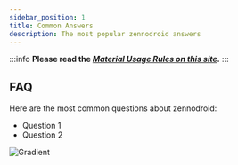 ```yaml
---
sidebar_position: 1
title: Common Answers
description: The most popular zennodroid answers
---
```


:::info **Please read the [*Material Usage Rules on this site*](../Disclaimer).**
:::

## FAQ

Here are the most common questions about zennodroid:

- Question 1
- Question 2

![Gradient](./assets/plexels.jpeg)